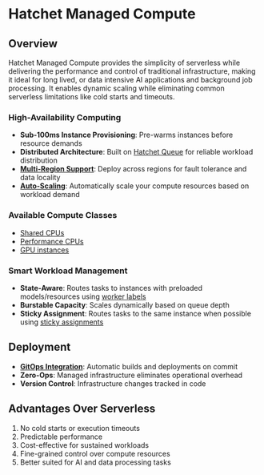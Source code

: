 
# Hatchet Managed Compute

## Overview

Hatchet Managed Compute provides the simplicity of serverless while delivering the performance and control of traditional infrastructure, making it ideal for long lived, or data intensive AI applications and background job processing. It enables dynamic scaling while eliminating common serverless limitations like cold starts and timeouts.

### High-Availability Computing

- **Sub-100ms Instance Provisioning**: Pre-warms instances before resource demands
- **Distributed Architecture**: Built on [Hatchet Queue](../home/) for reliable workload distribution
- **[Multi-Region Support](./compute/cpu.mdx#available-regions)**: Deploy across regions for fault tolerance and data locality
- **[Auto-Scaling](./compute/auto-scaling.mdx)**: Automatically scale your compute resources based on workload demand

### Available Compute Classes

- [Shared CPUs](./compute/cpu.mdx#shared-cpu)
- [Performance CPUs](./compute/cpu.mdx#performance-cpu)
- [GPU instances](./compute/gpu.mdx)

### Smart Workload Management

- **State-Aware**: Routes tasks to instances with preloaded models/resources using [worker labels](../worker-affinity.mdx)
- **Burstable Capacity**: Scales dynamically based on queue depth
- **Sticky Assignment**: Routes tasks to the same instance when possible using [sticky assignments](../sticky-assignment.mdx)

## Deployment

- **[GitOps Integration](./compute/git-ops.mdx)**: Automatic builds and deployments on commit
- **Zero-Ops**: Managed infrastructure eliminates operational overhead
- **Version Control**: Infrastructure changes tracked in code

## Advantages Over Serverless

1. No cold starts or execution timeouts
2. Predictable performance
3. Cost-effective for sustained workloads
4. Fine-grained control over compute resources
5. Better suited for AI and data processing tasks
